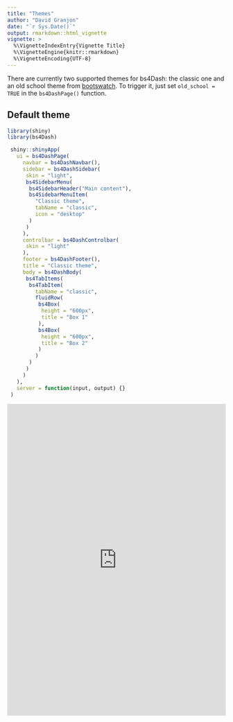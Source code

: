 ```yaml
---
title: "Themes"
author: "David Granjon"
date: "`r Sys.Date()`"
output: rmarkdown::html_vignette
vignette: >
  %\VignetteIndexEntry{Vignette Title}
  %\VignetteEngine{knitr::rmarkdown}
  %\VignetteEncoding{UTF-8}
---
```


There are currently two supported themes for bs4Dash: the classic one and an old
school theme from [bootswatch](https://bootswatch.com/sketchy/). To trigger it,
just set `old_school = TRUE` in the `bs4DashPage()` function.

## Default theme

```r
library(shiny)
library(bs4Dash)

 shiny::shinyApp(
   ui = bs4DashPage(
     navbar = bs4DashNavbar(),
     sidebar = bs4DashSidebar(
      skin = "light",
      bs4SidebarMenu(
       bs4SidebarHeader("Main content"),
       bs4SidebarMenuItem(
         "Classic theme",
         tabName = "classic",
         icon = "desktop"
       )
      )
     ),
     controlbar = bs4DashControlbar(
      skin = "light"
     ),
     footer = bs4DashFooter(),
     title = "Classic theme",
     body = bs4DashBody(
      bs4TabItems(
       bs4TabItem(
         tabName = "classic",
         fluidRow(
          bs4Box(
           height = "600px",
           title = "Box 1"
          ),
          bs4Box(
           height = "600px",
           title = "Box 2"
          )
         )
       )
      )
     )
   ),
   server = function(input, output) {}
 )
```

<iframe src="http://130.60.24.205/bs4Dash/classic" width="100%" height="720px" frameBorder="0" scrolling= "no">

## Old school theme

```r
library(shiny)
library(bs4Dash)

 shiny::shinyApp(
   ui = bs4DashPage(
     old_school = TRUE,
     navbar = bs4DashNavbar(),
     sidebar = bs4DashSidebar(
      skin = "light",
      bs4SidebarMenu(
       bs4SidebarHeader("Main content"),
       bs4SidebarMenuItem(
         "Old-school theme",
         tabName = "old-school",
         icon = "desktop"
       )
      )
     ),
     controlbar = bs4DashControlbar(
      skin = "light"
     ),
     footer = bs4DashFooter(),
     title = "Old-school theme",
     body = bs4DashBody(
      bs4TabItems(
       bs4TabItem(
         tabName = "old-school",
         fluidRow(
          bs4Box(
           height = "600px",
           title = "Box 1"
          ),
          bs4Box(
           height = "600px",
           title = "Box 2"
          )
         )
       )
      )
     )
   ),
   server = function(input, output) {}
 )
```

<iframe src="http://130.60.24.205/bs4Dash/old-school" width="100%" height="720px" frameBorder="0" scrolling= "no">

## Limitations

Currently, the right and left siderbars are not handled by the old school design,
but elements inside are correctly converted, as they are treated as proper elements. 
This is due to the fact that the original boostwatch *sketchy* theme does not have any sidebar. 